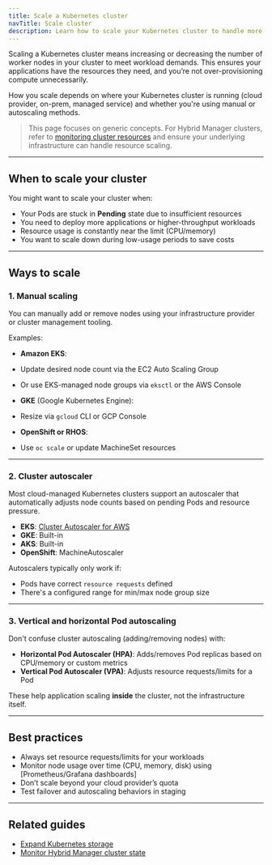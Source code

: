 ```yaml
---
title: Scale a Kubernetes cluster
navTitle: Scale cluster
description: Learn how to scale your Kubernetes cluster to handle more workloads or reduce unused resources.
---
```


Scaling a Kubernetes cluster means increasing or decreasing the number of worker nodes in your cluster to meet workload demands. This ensures your applications have the resources they need, and you’re not over-provisioning compute unnecessarily.

How you scale depends on where your Kubernetes cluster is running (cloud provider, on-prem, managed service) and whether you're using manual or autoscaling methods.

> This page focuses on generic concepts. For Hybrid Manager clusters, refer to [monitoring cluster resources](hybrid-manager/monitor-hyrid-manager-cluster-state/) and ensure your underlying infrastructure can handle resource scaling.

* * *

## When to scale your cluster

You might want to scale your cluster when:

-   Your Pods are stuck in **Pending** state due to insufficient resources
-   You need to deploy more applications or higher-throughput workloads
-   Resource usage is constantly near the limit (CPU/memory)
-   You want to scale down during low-usage periods to save costs

* * *

## Ways to scale

### 1. Manual scaling

You can manually add or remove nodes using your infrastructure provider or cluster management tooling.

Examples:

-   **Amazon EKS**:

-   Update desired node count via the EC2 Auto Scaling Group

-   Or use EKS-managed node groups via `eksctl` or the AWS Console

-   **GKE** (Google Kubernetes Engine):

-   Resize via `gcloud` CLI or GCP Console

-   **OpenShift or RHOS**:

-   Use `oc scale` or update MachineSet resources

* * *

### 2. Cluster autoscaler

Most cloud-managed Kubernetes clusters support an autoscaler that automatically adjusts node counts based on pending Pods and resource pressure.

-   **EKS**: [Cluster Autoscaler for AWS](https://github.com/kubernetes/autoscaler/tree/master/cluster-autoscaler/cloudprovider/aws)
-   **GKE**: Built-in
-   **AKS**: Built-in
-   **OpenShift**: MachineAutoscaler

Autoscalers typically only work if:

-   Pods have correct `resource requests` defined
-   There's a configured range for min/max node group size

* * *

### 3. Vertical and horizontal Pod autoscaling

Don't confuse cluster autoscaling (adding/removing nodes) with:

-   **Horizontal Pod Autoscaler (HPA)**: Adds/removes Pod replicas based on CPU/memory or custom metrics
-   **Vertical Pod Autoscaler (VPA)**: Adjusts resource requests/limits for a Pod

These help application scaling **inside** the cluster, not the infrastructure itself.

* * *

## Best practices

-   Always set resource requests/limits for your workloads
-   Monitor node usage over time (CPU, memory, disk) using [Prometheus/Grafana dashboards]
-   Don’t scale beyond your cloud provider’s quota
-   Test failover and autoscaling behaviors in staging

* * *

## Related guides

-   [Expand Kubernetes storage](/portal/kubernetes/learn/how-to/expand-kubernetes-storage)
-   [Monitor Hybrid Manager cluster state](hybrid-manager/monitor-hyrid-manager-cluster-state/)
